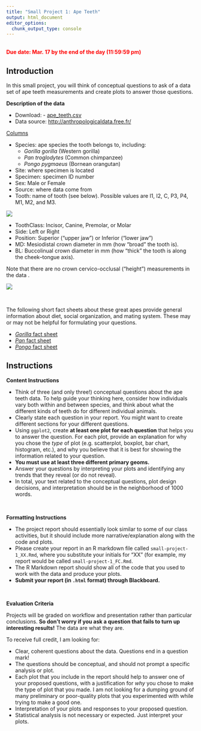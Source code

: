 ```yaml
---
title: "Small Project 1: Ape Teeth"
output: html_document
editor_options: 
  chunk_output_type: console
---
```


<br>
<span style="color:red">**Due date: Mar. 17 by the end of the day (11:59:59 pm)**</span>


## Introduction

In this small project, you will think of conceptual questions to ask of a data set of ape teeth measurements and create plots to answer those questions.


**Description of the data**

- Download: - [<i class="fas fa-file-csv"></i> ape_teeth.csv](/files/data/ape_teeth.csv)
- Data source: <http://anthropologicaldata.free.fr/>

<u>Columns</u>

- Species: ape species the tooth belongs to, including:
    - _Gorilla gorilla_ (Western gorilla)
    - _Pan troglodytes_ (Common chimpanzee)
    - _Pongo pygmaeus_ (Bornean orangutan)
- Site: where specimen is located
- Specimen: specimen ID number
- Sex: Male or Female
- Source: where data come from
- Tooth: name of tooth (see below). Possible values are I1, I2, C, P3, P4, M1, M2, and M3.

![](/img/teeth_names.png)

- ToothClass: Incisor, Canine, Premolar, or Molar
- Side: Left or Right
- Position: Superior ("upper jaw") or Inferior ("lower jaw")
- MD: Mesiodistal crown diameter in mm (how "broad" the tooth is).
- BL: Buccolinual crown diameter in mm (how "thick" the tooth is along the cheek--tongue axis).

Note that there are no crown cervico-occlusal ("height") measurements in the data <i class="far fa-frown"></i>. 

![](/img/teeth.jpg)

<br>

The following short fact sheets about these great apes provide general information about diet, social organization, and mating system. These may or may not be helpful for formulating your questions.

- [_Gorilla_ fact sheet](https://primate.wisc.edu/primate-info-net/pin-factsheets/pin-factsheet-gorilla/)
- [_Pan_ fact sheet](https://primate.wisc.edu/primate-info-net/pin-factsheets/pin-factsheet-chimpanzee/)
- [_Pongo_ fact sheet](https://primate.wisc.edu/primate-info-net/pin-factsheets/pin-factsheet-orang-utan/)


## Instructions

**Content Instructions**

- Think of three (and only three!) conceptual questions about the ape teeth data. To help guide your thinking here, consider how individuals vary both within and between species, and think about what the different kinds of teeth do for different individual animals.
- Clearly state each question in your report. You might want to create different sections for your different questions.
- Using `ggplot2`, create **at least one plot for each question** that helps you to answer the question. For each plot, provide an explanation for why you chose the _type_ of plot (e.g. scatterplot, boxplot, bar chart, histogram, etc.), and why you believe that it is best for showing the information related to your question. 
- **You must use at least three different primary geoms.**
- Answer your questions by interpreting your plots and identifying any trends that they reveal (or do not reveal).
- In total, your text related to the conceptual questions, plot design decisions, and interpretation should be in the neighborhood of 1000 words.

<br>

**Formatting Instructions**

- The project report should essentially look similar to some of our class activities, but it should include more narrative/explanation along with the code and plots.
- Please create your report in an R markdown file called `small-project-1_XX.Rmd`, where you substitute your initials for "XX" (for example, my report would be called `small-project-1_FC.Rmd`.
- The R Markdown report should show all of the code that you used to work with the data and produce your plots.
- **Submit your report (in `.html` format) through Blackboard.**

<br>

**Evaluation Criteria**

Projects will be graded on workflow and presentation rather than particular conclusions. **So don't worry if you ask a question that fails to turn up interesting results!** The data are what they are.

To receive full credit, I am looking for:

- Clear, coherent questions about the data. Questions end in a question mark!
- The questions should be conceptual, and should not prompt a specific analysis or plot.
- Each plot that you include in the report should help to answer one of your proposed questions, with a justification for _why_ you chose to make the type of plot that you made. I am not looking for a dumping ground of many preliminary or poor-quality plots that you experimented with while trying to make a good one.
- Interpretation of your plots and responses to your proposed question.
- Statistical analysis is not necessary or expected. Just interpret your plots.